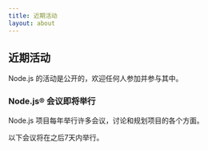 ```yaml
---
title: 近期活动
layout: about
---
```


## 近期活动

Node.js 的活动是公开的，欢迎任何人参加并参与其中。

### Node.js®️ 会议即将举行

Node.js 项目每年举行许多会议，讨论和规划项目的各个方面。

以下会议将在之后7天内举行。

<UpcomingMeetings />
